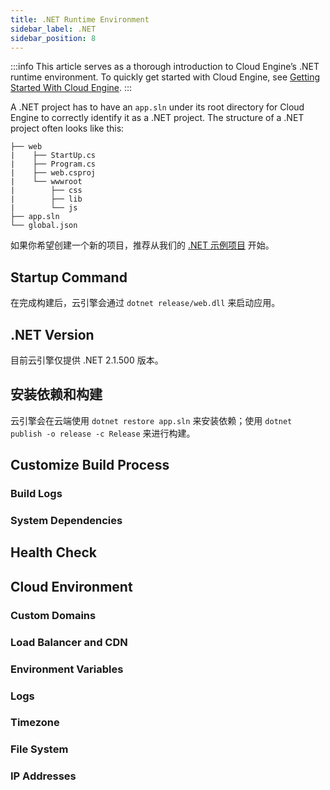 ```yaml
---
title: .NET Runtime Environment
sidebar_label: .NET
sidebar_position: 8
---
```



:::info
This article serves as a thorough introduction to Cloud Engine’s .NET runtime environment. To quickly get started with Cloud Engine, see [Getting Started With Cloud Engine](/sdk/engine/deploy/getting-started).
:::

A .NET project has to have an `app.sln` under its root directory for Cloud Engine to correctly identify it as a .NET project. The structure of a .NET project often looks like this:

```
├── web
|    ├── StartUp.cs
|    ├── Program.cs
|    ├── web.csproj
|    └── wwwroot
|        ├── css
|        ├── lib
|        └── js
├── app.sln
└── global.json
```

如果你希望创建一个新的项目，推荐从我们的 [.NET 示例项目](https://github.com/leancloud/dotnet-core-getting-started) 开始。

## Startup Command

在完成构建后，云引擎会通过 `dotnet release/web.dll` 来启动应用。

## .NET Version

目前云引擎仅提供 .NET 2.1.500 版本。

## 安装依赖和构建

云引擎会在云端使用 `dotnet restore app.sln` 来安装依赖；使用 `dotnet publish -o release -c Release` 来进行构建。

## Customize Build Process

<BuildingScripts />

### Build Logs

<BuildingBuildLogs />

### System Dependencies

<BuildingSystemDependencies />

## Health Check

<CloudHealthCheck />

## Cloud Environment

### Custom Domains

<CloudCustomDomain />

### Load Balancer and CDN

<CloudLoadBalancer only="dotnet" />

### Environment Variables

<CloudEnvironments />

### Logs

<CloudLogs only="dotnet" />

### Timezone

<CloudTimezone />

### File System

<CloudFilesystem />

### IP Addresses

<CloudInternetAddress />
